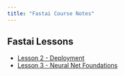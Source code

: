 ```yaml
---
title: "Fastai Course Notes"
---
```


## Fastai Lessons

- [Lesson 2 - Deployment](02-deployment.qmd)
- [Lesson 3 - Neural Net Foundations](03-neural_net_foundation.qmd)